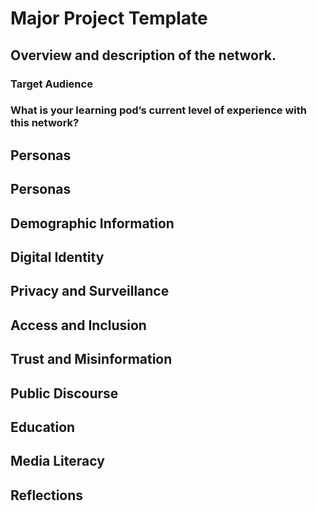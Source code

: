 # Major Project Template {-}

## Overview and description of the network.

### Target Audience{-}

### What is your learning pod's current level of experience with this network?{-}

## Personas 

## Personas  
## Demographic Information  
## Digital Identity  
## Privacy and Surveillance  
## Access and Inclusion  
## Trust and Misinformation  
## Public Discourse  
## Education  
## Media Literacy  
## Reflections 